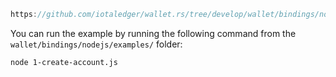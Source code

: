 ```js reference
https://github.com/iotaledger/wallet.rs/tree/develop/wallet/bindings/nodejs/examples/1-create-account.js
```

You can run the example by running the following command from the `wallet/bindings/nodejs/examples/` folder:

```bash
node 1-create-account.js
```
